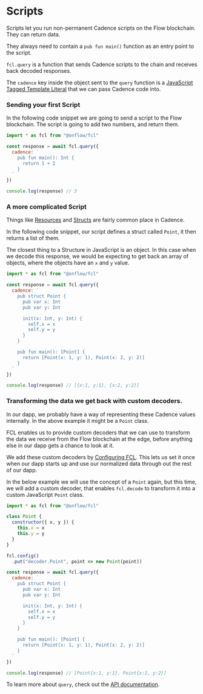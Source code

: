 # Scripts

Scripts let you run non-permanent Cadence scripts on the Flow blockchain. They can return data.

They always need to contain a `pub fun main()` function as an entry point to the script.

`fcl.query` is a function that sends Cadence scripts to the chain and receives back decoded responses.

The `cadence` key inside the object sent to the `query` function is a [JavaScript Tagged Template Literal](https://styled-components.com/docs/advanced#tagged-template-literals) that we can pass Cadence code into.

### Sending your first Script

In the following code snippet we are going to send a script to the Flow blockchain.
The script is going to add two numbers, and return them.

```javascript
import * as fcl from "@onflow/fcl"

const response = await fcl.query({
  cadence: `
    pub fun main(): Int {
      return 1 + 2
    }
  `
})

console.log(response) // 3
```

### A more complicated Script

Things like [Resources](https://docs.onflow.org/docs/cadence#resources) and [Structs](https://docs.onflow.org/docs/cadence#structures) are fairly common place in Cadence.

In the following code snippet, our script defines a struct called `Point`, it then returns a list of them.

The closest thing to a Structure in JavaScript is an object. In this case when we decode this response, we would be expecting to get back an array of objects, where the objects have an `x` and `y` value.

```javascript
import * as fcl from "@onflow/fcl"

const response = await fcl.query({
  cadence: `
    pub struct Point {
      pub var x: Int
      pub var y: Int

      init(x: Int, y: Int) {
        self.x = x
        self.y = y
      }
    }

    pub fun main(): [Point] {
      return [Point(x: 1, y: 1), Point(x: 2, y: 2)]
    }
  `
})

console.log(response) // [{x:1, y:1}, {x:2, y:2}]
```

### Transforming the data we get back with custom decoders.

In our dapp, we probably have a way of representing these Cadence values internally. In the above example it might be a `Point` class.

FCL enables us to provide custom decoders that we can use to transform the data we receive from the Flow blockchain at the edge, before anything else in our dapp gets a chance to look at it.

We add these custom decoders by [Configuring FCL](./configure-fcl.mdx).
This lets us set it once when our dapp starts up and use our normalized data through out the rest of our dapp.

In the below example we will use the concept of a `Point` again, but this time, we will add a custom decoder, that enables `fcl.decode` to transform it into a custom JavaScript `Point` class.

```javascript
import * as fcl from "@onflow/fcl"

class Point {
  constructor({ x, y }) {
    this.x = x
    this.y = y
  }
}

fcl.config()
  .put("decoder.Point", point => new Point(point))

const response = await fcl.query({
  cadence: `
    pub struct Point {
      pub var x: Int
      pub var y: Int

      init(x: Int, y: Int) {
        self.x = x
        self.y = y
      }
    }

    pub fun main(): [Point] {
      return [Point(x: 1, y: 1), Point(x: 2, y: 2)]
    }
  `
})

console.log(response) // [Point{x:1, y:1}, Point{x:2, y:2}]
```

To learn more about `query`, check out the [API documentation](./api.md#query).
